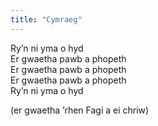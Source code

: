 ```yaml
---
title: "Cymraeg"
---
```


Ry'n ni yma o hyd  
Er gwaetha pawb a phopeth  
Er gwaetha pawb a phopeth  
Er gwaetha pawb a phopeth  
Ry'n ni yma o hyd  

(er gwaetha 'rhen Fagi a ei chriw)
